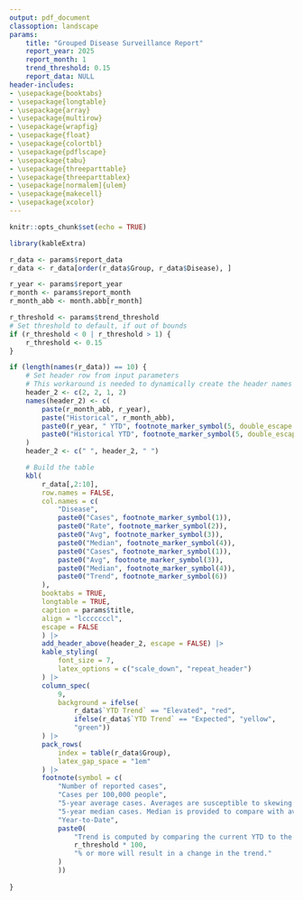 ```yaml
---
output: pdf_document
classoption: landscape
params:
    title: "Grouped Disease Surveillance Report"
    report_year: 2025
    report_month: 1
    trend_threshold: 0.15
    report_data: NULL
header-includes:
- \usepackage{booktabs}
- \usepackage{longtable}
- \usepackage{array}
- \usepackage{multirow}
- \usepackage{wrapfig}
- \usepackage{float}
- \usepackage{colortbl}
- \usepackage{pdflscape}
- \usepackage{tabu}
- \usepackage{threeparttable}
- \usepackage{threeparttablex}
- \usepackage[normalem]{ulem}
- \usepackage{makecell}
- \usepackage{xcolor}
---
```


<!-- grouped_report.Rmd is a template R Markdown document used for generating a PDF report with diseases grouped into categories -->

```r
knitr::opts_chunk$set(echo = TRUE)
```

```r
library(kableExtra)

r_data <- params$report_data
r_data <- r_data[order(r_data$Group, r_data$Disease), ]

r_year <- params$report_year
r_month <- params$report_month
r_month_abb <- month.abb[r_month]

r_threshold <- params$trend_threshold
# Set threshold to default, if out of bounds
if (r_threshold < 0 | r_threshold > 1) {
    r_threshold <- 0.15
}

if (length(names(r_data)) == 10) {
    # Set header row from input parameters
    # This workaround is needed to dynamically create the header names
    header_2 <- c(2, 2, 1, 2)
    names(header_2) <- c(
        paste(r_month_abb, r_year),
        paste("Historical", r_month_abb),
        paste0(r_year, " YTD", footnote_marker_symbol(5, double_escape = TRUE)),
        paste0("Historical YTD", footnote_marker_symbol(5, double_escape = TRUE))
    )
    header_2 <- c(" ", header_2, " ")

    # Build the table
    kbl(
        r_data[,2:10],
        row.names = FALSE,
        col.names = c(
            "Disease",
            paste0("Cases", footnote_marker_symbol(1)),
            paste0("Rate", footnote_marker_symbol(2)),
            paste0("Avg", footnote_marker_symbol(3)),
            paste0("Median", footnote_marker_symbol(4)),
            paste0("Cases", footnote_marker_symbol(1)),
            paste0("Avg", footnote_marker_symbol(3)),
            paste0("Median", footnote_marker_symbol(4)),
            paste0("Trend", footnote_marker_symbol(6))
        ),
        booktabs = TRUE,
        longtable = TRUE,
        caption = params$title,
        align = "lcccccccl",
        escape = FALSE
        ) |>
        add_header_above(header_2, escape = FALSE) |>
        kable_styling(
            font_size = 7,
            latex_options = c("scale_down", "repeat_header")
        ) |>
        column_spec(
            9,
            background = ifelse(
                r_data$`YTD Trend` == "Elevated", "red",
                ifelse(r_data$`YTD Trend` == "Expected", "yellow",
                "green"))
        ) |>
        pack_rows(
            index = table(r_data$Group),
            latex_gap_space = "1em"
        ) |>
        footnote(symbol = c(
            "Number of reported cases",
            "Cases per 100,000 people",
            "5-year average cases. Averages are susceptible to skewing due to outbreaks and should be interpreted with care.",
            "5-year median cases. Median is provided to compare with averages due to possible skewing.",
            "Year-to-Date",
            paste0(
                "Trend is computed by comparing the current YTD to the historical YTD average. A percent change of ",
                r_threshold * 100,
                "% or more will result in a change in the trend."
            )
            ))
        
}
```



